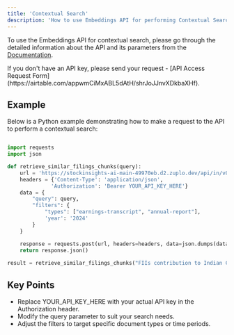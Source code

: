 ```yaml
---
title: 'Contextual Search'
description: 'How to use Embeddings API for performing Contextual Search.'
---
```


To use the Embeddings API for contextual search, please go through the detailed information about the API and its parameters from the [Documentation](https://docs.stockinsights.ai/api-reference/india_endpoints/filings-keywords-search).

<Note>
  If you don't have an API key, please send your request - [API Access Request Form](https://airtable.com/appwmCiMxABL5dAtH/shrJoJJnvXDkbaXHf).
</Note>

## Example

Below is a Python example demonstrating how to make a request to the API to perform a contextual search:

```embeddings_search.py

import requests
import json

def retrieve_similar_filings_chunks(query):
    url = 'https://stockinsights-ai-main-49970eb.d2.zuplo.dev/api/in/v0/documents/embeddings-search'
    headers = {'Content-Type': 'application/json',
              'Authorization': 'Bearer YOUR_API_KEY_HERE'}
    data = {
        "query": query,
        "filters": {
            "types": ["earnings-transcript", "annual-report"],
            'year': '2024'
        }
    }

    response = requests.post(url, headers=headers, data=json.dumps(data))
    return response.json()
    
result = retrieve_similar_filings_chunks("FIIs contribution to Indian Capital Markets")
```

## Key Points

- Replace YOUR_API_KEY_HERE with your actual API key in the Authorization header.
- Modify the query parameter to suit your search needs.
- Adjust the filters to target specific document types or time periods.